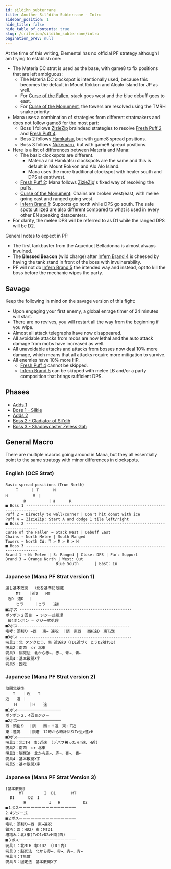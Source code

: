 ```yaml
---
id: sildihn_subterrane
title: Another Sil'dihn Subterrane - Intro
sidebar_position: 1
hide_title: false
hide_table_of_contents: true
slug: /criterion/sildihn_subterrane/intro
pagination_prev: null
---
```


At the time of this writing, Elemental has no official PF strategy although I am trying to establish one:
- The Materia DC strat is used as the base, with game8 to fix positions that are left ambiguous:
  - The Materia DC clockspot is intentionally used, because this becomes the default in Mount Rokkon and Aloalo Island for JP as well.
  - For [Curse of the Fallen](/criterion/sildihn_subterrane/boss_2/curse_of_the_fallen), stack goes west and the blue debuff goes to east.
  - For [Curse of the Monument](/criterion/sildihn_subterrane/boss_2/curse_of_the_monument), the towers are resolved using the TMRH snake priority.
- Mana uses a combination of strategies from different stratmakers and does not follow game8 for the most part:
  - Boss 1 follows [ZizieZip](https://x.com/ZizieZip/status/1582379825720741889) braindead strategies to resolve [Fresh Puff 2](/criterion/sildihn_subterrane/boss_1/fresh_puff_2) and [Fresh Puff 4](/criterion/sildihn_subterrane/boss_1/fresh_puff_4).
  - Boss 2 follows [Hamkatsu](https://www.youtube.com/watch?v=TDlhDJhSC2M), but with game8 spread positions.
  - Boss 3 follows [Nukemaru](https://www.youtube.com/watch?v=UPhrf4jc3wg), but with game8 spread positions.
- Here is a list of differences between Materia and Mana:
  - The basic clockspots are different.
    - Materia and Hamkatsu clockspots are the same and this is default in Mount Rokkon and Alo Alo Island.
    - Mana uses the more traditional clockspot with healer south and DPS at east/west.
  - [Fresh Puff 2](/criterion/sildihn_subterrane/boss_1/fresh_puff_2): Mana follows [ZizieZip](https://x.com/ZizieZip/status/1582379825720741889)'s fixed way of resolving the puffs.
  - [Curse of the Monument](/criterion/sildihn_subterrane/boss_2/curse_of_the_monument): Chains are broken west/east, with melee going east and ranged going west.
  - [Infern Brand 1](/criterion/sildihn_subterrane/boss_3/infern_brand_1): Supports go north while DPS go south. The safe spots utilized are also different compared to what is used in every other EN speaking datacenters.
- For clarity, the melee DPS will be referred to as D1 while the ranged DPS will be D2.

General notes to expect in PF:
- The first tankbuster from the Aqueduct Belladonna is almost always invulned.
- The **Blessed Beacon** (wild charge) after [Infern Brand 4](/criterion/sildihn_subterrane/boss_3/infern_brand_4) is cheesed by having the tank stand in front of the boss with invulnerability.
- PF will not do [Infern Brand 5](/criterion/sildihn_subterrane/boss_3/infern_brand_5) the intended way and instead, opt to kill the boss before the mechanic wipes the party.

## Savage

Keep the following in mind on the savage version of this fight:
- Upon engaging your first enemy, a global enrage timer of 24 minutes will start.
- There are no revives, you will restart all the way from the beginning if you wipe.
- Almost all attack telegraphs have now disappeared.
- All avoidable attacks from mobs are now lethal and the auto attack damage from mobs have increased as well.
- All unavoidable attacks and attacks from bosses now deal 10% more damage, which means that all attacks require more mitigation to survive.
- All enemies have 10% more HP.
  - [Fresh Puff 4](/criterion/sildihn_subterrane/boss_1/fresh_puff_4) cannot be skipped.
  - [Infern Brand 5](/criterion/sildihn_subterrane/boss_3/infern_brand_5) can be skipped with melee LB and/or a party composition that brings sufficient DPS.

## Phases

- [Adds 1](/criterion/sildihn_subterrane/adds_1)
- [Boss 1 - Silkie](/criterion/sildihn_subterrane/boss_1/intro)
- [Adds 2](/criterion/sildihn_subterrane/adds_2)
- [Boss 2 - Gladiator of Sil'dih](/criterion/sildihn_subterrane/boss_2/intro)
- [Boss 3 - Shadowcaster Zeless Gah](/criterion/sildihn_subterrane/boss_3/intro)


## General Macro

There are multiple macros going around in Mana, but they all essentially point to the same strategy with minor differences in clockspots.

### English (OCE Strat)

    Basic spread positions（True North）
    　   T  　　｜ T　   　M
    H           M ｜
            R          ｜H 　  　R
    ■ Boss 1 ---------------------------------------------------------------------------
    Puff 2 → Directly to wall/corner | Don't hit donut with ice
    Puff 4 → ZizieZip: Start A and dodge 1 tile left/right
    ■ Boss 2 ---------------------------------------------------------------------------
    Curse of the Fallen → Stack West | Debuff East 
    Chains → North Melee | South Ranged
    Towers → North CW: T > M > R > H 
    ■ Boss 3 ---------------------------------------------------------------------------
    Brand 1 → N: Melee | S: Ranged | Close: DPS | Far: Support
    Brand 3 → Orange North | West: Out
                          Blue South       | East: In


### Japanese (Mana PF Strat version 1)

    通し基本散開  （北を基準に散開）
     　  MT　　｜近D　　MT
     近D　遠D  ｜
     　  ヒラ  　 ｜ヒラ　　遠D
    ■1ボス -------------------------------------------------
    ポンポン２回目　→ ジジー式処理
     縦4ポンポン → ジジー式処理
    ■2ボス-------------------------------------------------
    咆哮：頭割り ←西　 東→ 連呪　｜鎖　東西　 西H遠D　東T近D
    ■3ボス -------------------------------------------------
    呪具1：北 タンクヒラ、南 近D遠D（TD1近づく ヒラD2離れる）
    呪具2：南西  or 北東
    呪具3：脳死法　北から赤←、赤→、青→、青←
    呪具4：基本散開X字
    呪具5：固定


### Japanese (Mana PF Strat version 2)

    散開北基準
    　　T　　｜近　　T
    近　　遠 ｜
    　  Ｈ  　 ｜Ｈ　　遠
    ■1ボス───────────────────
    ポンポン２、4回目ジジー
    ■2ボス───────────────────
    西：頭割り　｜鎖　　西：Ｈ遠　東：T近
    東：連呪　　｜鎖塔　12時から時計回りT>近>遠>H
    ■3ボス───────────────────
    呪具1：北:TH　南:近遠　(デバフ被ったらT遠、H近)
    呪具2：南西  or 北東
    呪具3：脳死法　北から赤←、赤→、青→、青←
    呪具4：基本散開X字
    呪具5：基本散開X字


### Japanese (Mana PF Strat Version 3)

    [基本散開]
          MT         I  D1       MT
      D1      D2  I
            H          I   H          D2
    ■１ボスーーーーーーーーーーーーーーー
    2.4ジジー式
    ■２ボスーーーーーーーーーーーーーーー
    咆吼：頭割り←西　東→連呪
    鎖塔：西：HD2/ 東：MTD1
    塔踏み：北(東)T>D1>D2>H南(西)
    ■３ボスーーーーーーーーーーーーーーー
    呪具１：北MTH 南D1D2 （TD１内）
    呪具３：脳死法　北から赤←、赤→、青→、青←
    呪具４：T無敵
    呪具５：固定法　基本散開X字